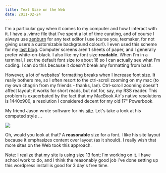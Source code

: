 ```yaml
---
title: Text Size on the Web
date: 2011-02-24
---
```



I'm a particular guy when it comes to my computer and how I interact with it. I have a .vimrc file that I've spent a lot of time curating, and of course I always use [zenburn](http://slinky.imukuppi.org/zenburnpage/) for any text editor I use (curse you, texmaker, for not giving users a customizable background colour!). I even used this scheme for my [last blog](http://atteroignorantiam.blogspot.com). Computer screens aren't sheets of paper, and I generally prefer white-on-black. I also like my font size **readable**. When I'm in a terminal, I set the default font size to about 16 so I can actually see what I'm coding. I can do this because it doesn't break any formatting from bash.

However, a lot of websites' formatting breaks when I increase font size. It really bothers me, so I often resort to the ctrl-scroll zooming on my mac (to my own chagrin from my friends - thanks, Ian). Ctrl-scroll zooming doesn't affect layout; it works for short reads, but not for, say, my RSS reader. This problem is&nbsp;exacerbated&nbsp;by the fact that my MacBook Air's native resolutions is 1440x900, a resolution I considered decent for my old 17" Powerbook.

My friend Jason wrote software for his [site](http://nearthespeedoflight.com/). Let's take a look at his computed style ...

 ![](6A2FC90AA80E42C78621247D8FBDDD7C.png)

Oh, would you look at that? A **reasonable** size for a font. I like&nbsp;his site layout because it emphasizes content over layout (as it should). I really wish that more sites on the Web took this approach.

Note: I realize that my site is using size 13 font; I'm working on it. I have school work to do, and I think the reasonably good job I've done setting up this wordpress install is good for 3 day's free time.


  